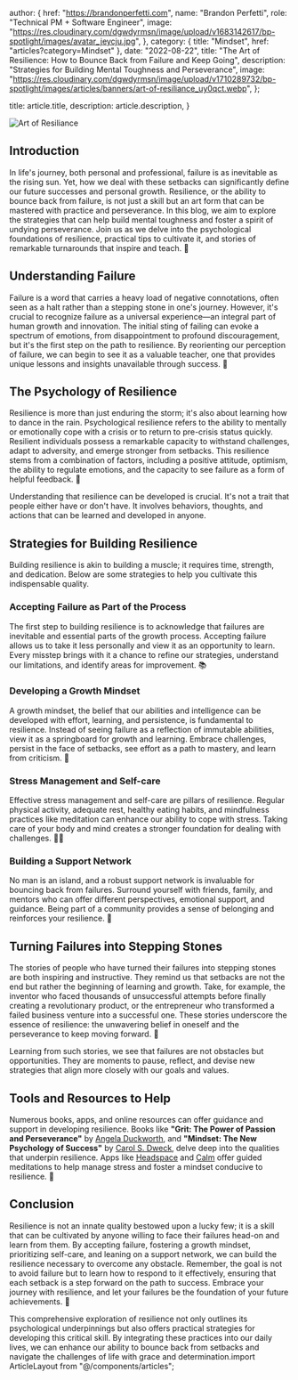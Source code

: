 
  author: {
    href: "https://brandonperfetti.com",
    name: "Brandon Perfetti",
    role: "Technical PM + Software Engineer",
    image:
      "https://res.cloudinary.com/dgwdyrmsn/image/upload/v1683142617/bp-spotlight/images/avatar_jeycju.jpg",
  },
  category: { title: "Mindset", href: "articles?category=Mindset" },
  date: "2022-08-22",
  title:
    "The Art of Resilience: How to Bounce Back from Failure and Keep Going",
  description: "Strategies for Building Mental Toughness and Perseverance",
  image:
    "https://res.cloudinary.com/dgwdyrmsn/image/upload/v1710289732/bp-spotlight/images/articles/banners/art-of-resiliance_uy0qct.webp",
};

  title: article.title,
  description: article.description,
}


<img className="mx-auto" src={article.image} alt="Art of Resiliance" />

## Introduction

In life's journey, both personal and professional, failure is as inevitable as the rising sun. Yet, how we deal with these setbacks can significantly define our future successes and personal growth. Resilience, or the ability to bounce back from failure, is not just a skill but an art form that can be mastered with practice and perseverance. In this blog, we aim to explore the strategies that can help build mental toughness and foster a spirit of undying perseverance. Join us as we delve into the psychological foundations of resilience, practical tips to cultivate it, and stories of remarkable turnarounds that inspire and teach. 🌈

## Understanding Failure

Failure is a word that carries a heavy load of negative connotations, often seen as a halt rather than a stepping stone in one's journey. However, it's crucial to recognize failure as a universal experience—an integral part of human growth and innovation. The initial sting of failing can evoke a spectrum of emotions, from disappointment to profound discouragement, but it's the first step on the path to resilience. By reorienting our perception of failure, we can begin to see it as a valuable teacher, one that provides unique lessons and insights unavailable through success. 🧠

## The Psychology of Resilience

Resilience is more than just enduring the storm; it's also about learning how to dance in the rain. Psychological resilience refers to the ability to mentally or emotionally cope with a crisis or to return to pre-crisis status quickly. Resilient individuals possess a remarkable capacity to withstand challenges, adapt to adversity, and emerge stronger from setbacks. This resilience stems from a combination of factors, including a positive attitude, optimism, the ability to regulate emotions, and the capacity to see failure as a form of helpful feedback. 💪

Understanding that resilience can be developed is crucial. It's not a trait that people either have or don't have. It involves behaviors, thoughts, and actions that can be learned and developed in anyone.

## Strategies for Building Resilience

Building resilience is akin to building a muscle; it requires time, strength, and dedication. Below are some strategies to help you cultivate this indispensable quality.

### Accepting Failure as Part of the Process

The first step to building resilience is to acknowledge that failures are inevitable and essential parts of the growth process. Accepting failure allows us to take it less personally and view it as an opportunity to learn. Every misstep brings with it a chance to refine our strategies, understand our limitations, and identify areas for improvement. 📚

### Developing a Growth Mindset

A growth mindset, the belief that our abilities and intelligence can be developed with effort, learning, and persistence, is fundamental to resilience. Instead of seeing failure as a reflection of immutable abilities, view it as a springboard for growth and learning. Embrace challenges, persist in the face of setbacks, see effort as a path to mastery, and learn from criticism. 🌱

### Stress Management and Self-care

Effective stress management and self-care are pillars of resilience. Regular physical activity, adequate rest, healthy eating habits, and mindfulness practices like meditation can enhance our ability to cope with stress. Taking care of your body and mind creates a stronger foundation for dealing with challenges. 🧘‍♂️

### Building a Support Network

No man is an island, and a robust support network is invaluable for bouncing back from failures. Surround yourself with friends, family, and mentors who can offer different perspectives, emotional support, and guidance. Being part of a community provides a sense of belonging and reinforces your resilience. 👥

## Turning Failures into Stepping Stones

The stories of people who have turned their failures into stepping stones are both inspiring and instructive. They remind us that setbacks are not the end but rather the beginning of learning and growth. Take, for example, the inventor who faced thousands of unsuccessful attempts before finally creating a revolutionary product, or the entrepreneur who transformed a failed business venture into a successful one. These stories underscore the essence of resilience: the unwavering belief in oneself and the perseverance to keep moving forward. 🚀

Learning from such stories, we see that failures are not obstacles but opportunities. They are moments to pause, reflect, and devise new strategies that align more closely with our goals and values.

## Tools and Resources to Help

Numerous books, apps, and online resources can offer guidance and support in developing resilience. Books like **"Grit: The Power of Passion and Perseverance"** by [Angela Duckworth](https://en.wikipedia.org/wiki/Angela_Duckworth#), and **"Mindset: The New Psychology of Success"** by [Carol S. Dweck](https://en.wikipedia.org/wiki/Carol_Dweck), delve deep into the qualities that underpin resilience. Apps like [Headspace](https://www.headspace.com/) and [Calm](https://www.calm.com/) offer guided meditations to help manage stress and foster a mindset conducive to resilience. 📖

## Conclusion

Resilience is not an innate quality bestowed upon a lucky few; it is a skill that can be cultivated by anyone willing to face their failures head-on and learn from them. By accepting failure, fostering a growth mindset, prioritizing self-care, and leaning on a support network, we can build the resilience necessary to overcome any obstacle. Remember, the goal is not to avoid failure but to learn how to respond to it effectively, ensuring that each setback is a step forward on the path to success. Embrace your journey with resilience, and let your failures be the foundation of your future achievements. 🌟

This comprehensive exploration of resilience not only outlines its psychological underpinnings but also offers practical strategies for developing this critical skill. By integrating these practices into our daily lives, we can enhance our ability to bounce back from setbacks and navigate the challenges of life with grace and determination.import ArticleLayout from "@/components/articles";


